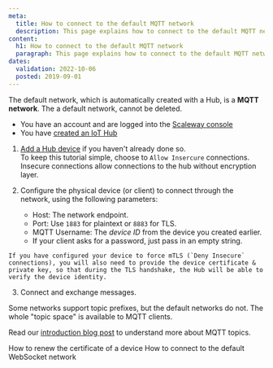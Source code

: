 ```yaml
---
meta:
  title: How to connect to the default MQTT network
  description: This page explains how to connect to the default MQTT network
content:
  h1: How to connect to the default MQTT network
  paragraph: This page explains how to connect to the default MQTT network
dates:
  validation: 2022-10-06
  posted: 2019-09-01
---
```


The default network, which is automatically created with a Hub, is a **MQTT network**. The a default network, cannot be deleted.

<Message type="requirement">

- You have an account and are logged into the [Scaleway console](https://console.scaleway.com)
- You have [created an IoT Hub](/iot/iot-hub/how-to/create-hub)

</Message>


1. [Add a Hub device](/iot/iot-hub/how-to/add-device) if you haven't already done so.  
To keep this tutorial simple, choose to `Allow Insercure` connections. Insecure connections allow connections to the hub without encryption layer.
2. Configure the physical device (or client) to connect through the network, using the following parameters:

    - Host: The network endpoint.
    - Port: Use `1883` for plaintext or `8883` for TLS.
    - MQTT Username: The *device ID* from the device you created earlier.
    - If your client asks for a password, just pass in an empty string.

  <Message type="note">

    If you have configured your device to force mTLS (`Deny Insecure` connections), you will also need to provide the device certificate & private key, so that during the TLS handshake, the Hub will be able to verify the device identity. 

  </Message>
 
3. Connect and exchange messages.

Some networks support topic prefixes, but the default networks do not. The whole "topic space" is available to MQTT clients.

 Read our [introduction blog post](https://blog.scaleway.com/scaleway-iot-hub-introduction-to-mqtt-topics/) to understand more about MQTT topics.

<Navigation title="See Also">
  <PreviousButton to="/iot/iot-hub/how-to/renew-device-certificate">How to renew the certificate of a device</PreviousButton>
  <NextButton to="/iot/iot-hub/how-to/connect-default-websocket-network/">How to connect to the default WebSocket network</NextButton>
</Navigation>

